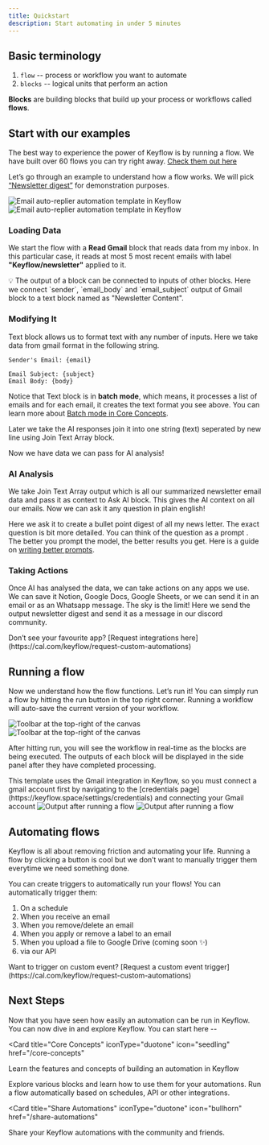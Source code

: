 ```yaml
---
title: Quickstart
description: Start automating in under 5 minutes
---
```


## Basic terminology

1. `flow` -- process or workflow you want to automate
2. `blocks` -- logical units that perform an action

**Blocks** are building blocks that build up your process or workflows called **flows**.

## Start with our examples

The best way to experience the power of Keyflow is by running a flow. We have built over 60 flows you can try right away. [Check them out here](https://www.keyflow.space/templates)

Let’s go through an example to understand how a flow works. We will pick [“Newsletter digest”](https://www.keyflow.space/templates/personal/newsletter-digest) for demonstration purposes.

<Frame>
  <img
    className="block dark:hidden"
    src="/images/quickstart/newsletter-digest-light.png"
    alt="Email auto-replier automation template in Keyflow"
  />
  <img
    className="hidden dark:block"
    src="/images/quickstart/newsletter-digest-dark.png"
    alt="Email auto-replier automation template in Keyflow"
  />
</Frame>

### Loading Data

We start the flow with a **Read Gmail** block that reads data from my inbox. In this particular case, it reads at most 5 most recent emails with label **"Keyflow/newsletter"** applied to it.

<Note>
  💡 The output of a block can be connected to inputs of other blocks. Here we
  connect `sender`, `email_body` and `email_subject` output of Gmail block to a
  text block named as "Newsletter Content".
</Note>

### Modifying It

Text block allows us to format text with any number of inputs. Here we take data from gmail format in the following string.

```shell
Sender's Email: {email}

Email Subject: {subject}
Email Body: {body}
```

Notice that Text block is in **batch mode**, which means, it processes a list of emails and for each email, it creates the text format you see above. You can learn more about [Batch mode in Core Concepts](/core-concepts/batch-mode).

Later we take the AI responses join it into one string (text) seperated by new line using Join Text Array block.

Now we have data we can pass for AI analysis!

### AI Analysis

We take Join Text Array output which is all our summarized newsletter email data and pass it as context to Ask AI block. This gives the AI context on all our emails. Now we can ask it any question in plain english!

Here we ask it to create a bullet point digest of all my news letter. The exact question is bit more detailed. You can think of the question as a prompt . The better you prompt the model, the better results you get. Here is a guide on [writing better prompts]().

### Taking Actions

Once AI has analysed the data, we can take actions on any apps we use. We can save it Notion, Google Docs, Google Sheets, or we can send it in an email or as an Whatsapp message. The sky is the limit! Here we send the output newsletter digest and send it as a message in our discord community.

<Tip>
  Don’t see your favourite app? [Request integrations
  here](https://cal.com/keyflow/request-custom-automations)
</Tip>

## Running a flow

Now we understand how the flow functions. Let’s run it! You can simply run a flow by hitting the run button in the top right corner. Running a workflow will auto-save the current version of your workflow.

<Frame>
  <img
    className="block dark:hidden"
    src="/images/quickstart/toolbar-light.png"
    alt="Toolbar at the top-right of the canvas"
  />
  <img
    className="hidden dark:block"
    src="/images/quickstart/toolbar-dark.png"
    alt="Toolbar at the top-right of the canvas"
  />
</Frame>

After hitting run, you will see the workflow in real-time as the blocks are being executed. The outputs of each block will be displayed in the side panel after they have completed processing.

<Note>
  This template uses the Gmail integration in Keyflow, so you must connect a
  gmail account first by navigating to the [credentials
  page](https://keyflow.space/settings/credentials) and connecting your Gmail
  account
</Note>

<Frame>
  <img
    className="block dark:hidden"
    src="/images/quickstart/flow-run-output-light.png"
    alt="Output after running a flow"
  />
  <img
    className="hidden dark:block"
    src="/images/quickstart/flow-run-output-dark.png"
    alt="Output after running a flow"
  />
</Frame>

## Automating flows

Keyflow is all about removing friction and automating your life. Running a flow by clicking a button is cool but we don’t want to manually trigger them everytime we need something done.

You can create triggers to automatically run your flows! You can automatically trigger them:

1. On a schedule
2. When you receive an email
3. When you remove/delete an email
4. When you apply or remove a label to an email
5. When you upload a file to Google Drive (coming soon ✨)
6. via our API

<Tip>
  Want to trigger on custom event? [Request a custom event
  trigger](https://cal.com/keyflow/request-custom-automations)
</Tip>

## Next Steps

Now that you have seen how easily an automation can be run in Keyflow. You can now dive in and explore Keyflow. You can start here --

<CardGroup>

<Card
  title="Core Concepts"
  iconType="duotone"
  icon="seedling"
  href="/core-concepts"
>
  Learn the features and concepts of building an automation in Keyflow
</Card>

<Card title="Blocks" iconType="duotone" icon="block-brick-fire" href="/blocks">
  Explore various blocks and learn how to use them for your automations.
</Card>

<Card title="Triggers" iconType="duotone" icon="webhook" href="/triggers">
  Run a flow automatically based on schedules, API or other integrations.
</Card>

<Card
  title="Share Automations"
  iconType="duotone"
  icon="bullhorn"
  href="/share-automations"
>
  Share your Keyflow automations with the community and friends.
</Card>

</CardGroup>

